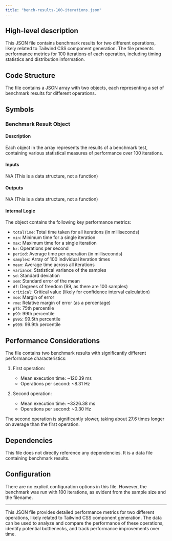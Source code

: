 ```yaml
---
title: "bench-results-100-iterations.json"
---
```


## High-level description
This JSON file contains benchmark results for two different operations, likely related to Tailwind CSS component generation. The file presents performance metrics for 100 iterations of each operation, including timing statistics and distribution information.

## Code Structure
The file contains a JSON array with two objects, each representing a set of benchmark results for different operations.

## Symbols

### Benchmark Result Object
#### Description
Each object in the array represents the results of a benchmark test, containing various statistical measures of performance over 100 iterations.

#### Inputs
N/A (This is a data structure, not a function)

#### Outputs
N/A (This is a data structure, not a function)

#### Internal Logic
The object contains the following key performance metrics:
- `totalTime`: Total time taken for all iterations (in milliseconds)
- `min`: Minimum time for a single iteration
- `max`: Maximum time for a single iteration
- `hz`: Operations per second
- `period`: Average time per operation (in milliseconds)
- `samples`: Array of 100 individual iteration times
- `mean`: Average time across all iterations
- `variance`: Statistical variance of the samples
- `sd`: Standard deviation
- `sem`: Standard error of the mean
- `df`: Degrees of freedom (99, as there are 100 samples)
- `critical`: Critical value (likely for confidence interval calculation)
- `moe`: Margin of error
- `rme`: Relative margin of error (as a percentage)
- `p75`: 75th percentile
- `p99`: 99th percentile
- `p995`: 99.5th percentile
- `p999`: 99.9th percentile

## Performance Considerations
The file contains two benchmark results with significantly different performance characteristics:

1. First operation:
   - Mean execution time: ~120.39 ms
   - Operations per second: ~8.31 Hz

2. Second operation:
   - Mean execution time: ~3326.38 ms
   - Operations per second: ~0.30 Hz

The second operation is significantly slower, taking about 27.6 times longer on average than the first operation.

## Dependencies
This file does not directly reference any dependencies. It is a data file containing benchmark results.

## Configuration
There are no explicit configuration options in this file. However, the benchmark was run with 100 iterations, as evident from the sample size and the filename.

___

This JSON file provides detailed performance metrics for two different operations, likely related to Tailwind CSS component generation. The data can be used to analyze and compare the performance of these operations, identify potential bottlenecks, and track performance improvements over time.